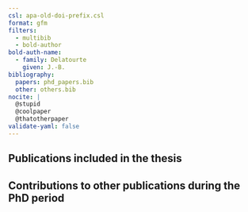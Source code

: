 ```yaml
---
csl: apa-old-doi-prefix.csl
format: gfm
filters:
  - multibib
  - bold-author
bold-auth-name:
  - family: Delatourte
    given: J.-B.
bibliography:
  papers: phd_papers.bib
  other: others.bib
nocite: |
  @stupid
  @coolpaper
  @thatotherpaper
validate-yaml: false
---
```


## Publications included in the thesis


::: {#refs-papers}
:::

## Contributions to other publications during the PhD period

::: {#refs-other}
:::